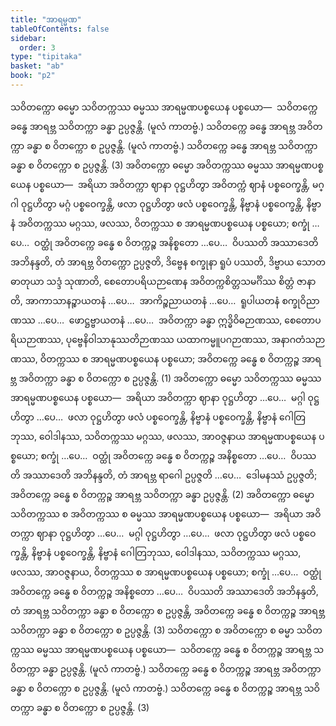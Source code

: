 ```yaml
---
title: "အာရမ္မဏ"
tableOfContents: false
sidebar:
  order: 3
type: "tipitaka"
basket: "ab"
book: "p2"
---
```



<DynamicBreadcrumb />

<Division number="117" book="p2" e="ch" v="38" p="413">

<Paragraph number="4326" book="p2">
သဝိတက္ကော ဓမ္မော သဝိတက္ကဿ ဓမ္မဿ အာရမ္မဏပစ္စယေန ပစ္စယော—  သဝိတက္ကေ ခန္ဓေ အာရဗ္ဘ သဝိတက္ကာ ခန္ဓာ ဥပ္ပဇ္ဇန္တိ. (မူလံ ကာတဗ္ဗံ.) သဝိတက္ကေ ခန္ဓေ အာရဗ္ဘ အဝိတက္ကာ ခန္ဓာ စ ဝိတက္ကော စ ဥပ္ပဇ္ဇန္တိ. (မူလံ ကာတဗ္ဗံ.) သဝိတက္ကေ ခန္ဓေ အာရဗ္ဘ သဝိတက္ကာ ခန္ဓာ စ ဝိတက္ကော စ ဥပ္ပဇ္ဇန္တိ. (3)
</Paragraph>

</Division>
<Division number="118" book="p2" e="ch" v="38" p="413">

<Paragraph number="4327" book="p2">
အဝိတက္ကော ဓမ္မော အဝိတက္ကဿ ဓမ္မဿ အာရမ္မဏပစ္စယေန ပစ္စယော—  အရိယာ အဝိတက္ကာ ဈာနာ ဝုဋ္ဌဟိတွာ အဝိတက္ကံ ဈာနံ ပစ္စဝေက္ခန္တိ, မဂ္ဂါ ဝုဋ္ဌဟိတွာ မဂ္ဂံ ပစ္စဝေက္ခန္တိ, ဖလာ ဝုဋ္ဌဟိတွာ ဖလံ ပစ္စဝေက္ခန္တိ, နိဗ္ဗာနံ ပစ္စဝေက္ခန္တိ, နိဗ္ဗာနံ အဝိတက္ကဿ မဂ္ဂဿ, ဖလဿ, ဝိတက္ကဿ စ အာရမ္မဏပစ္စယေန ပစ္စယော; စက္ခုံ …ပေ…  ဝတ္ထုံ အဝိတက္ကေ ခန္ဓေ စ ဝိတက္ကဉ္စ အနိစ္စတော …ပေ…  ဝိပဿတိ အဿာဒေတိ အဘိနန္ဒတိ, တံ အာရဗ္ဘ ဝိတက္ကော ဥပ္ပဇ္ဇတိ, ဒိဗ္ဗေန စက္ခုနာ ရူပံ ပဿတိ, ဒိဗ္ဗာယ သောတဓာတုယာ သဒ္ဒံ သုဏာတိ, စေတောပရိယဉာဏေန အဝိတက္ကစိတ္တသမင်္ဂိဿ စိတ္တံ ဇာနာတိ, အာကာသာနဉ္စာယတနံ …ပေ…  အာကိဉ္စညာယတနံ …ပေ…  ရူပါယတနံ စက္ခုဝိညာဏဿ …ပေ…  ဖောဋ္ဌဗ္ဗာယတနံ …ပေ…  အဝိတက္ကာ ခန္ဓာ ဣဒ္ဓိဝိဓဉာဏဿ, စေတောပရိယဉာဏဿ, ပုဗ္ဗေနိဝါသာနုဿတိဉာဏဿ ယထာကမ္မူပဂဉာဏဿ, အနာဂတံသဉာဏဿ, ဝိတက္ကဿ စ အာရမ္မဏပစ္စယေန ပစ္စယော; အဝိတက္ကေ ခန္ဓေ စ ဝိတက္ကဉ္စ အာရဗ္ဘ အဝိတက္ကာ ခန္ဓာ စ ဝိတက္ကော စ ဥပ္ပဇ္ဇန္တိ. (1)
</Paragraph>

<Paragraph number="4328" book="p2">
အဝိတက္ကော ဓမ္မော သဝိတက္ကဿ ဓမ္မဿ အာရမ္မဏပစ္စယေန ပစ္စယော—  အရိယာ အဝိတက္ကာ ဈာနာ ဝုဋ္ဌဟိတွာ …ပေ…  မဂ္ဂါ ဝုဋ္ဌဟိတွာ …ပေ…  ဖလာ ဝုဋ္ဌဟိတွာ ဖလံ ပစ္စဝေက္ခန္တိ, နိဗ္ဗာနံ ပစ္စဝေက္ခန္တိ, နိဗ္ဗာနံ ဂေါတြဘုဿ, ဝေါဒါနဿ, သဝိတက္ကဿ မဂ္ဂဿ, ဖလဿ, အာဝဇ္ဇနာယ အာရမ္မဏပစ္စယေန ပစ္စယော; စက္ခုံ …ပေ…  ဝတ္ထုံ အဝိတက္ကေ ခန္ဓေ စ ဝိတက္ကဉ္စ အနိစ္စတော …ပေ…  ဝိပဿတိ အဿာဒေတိ အဘိနန္ဒတိ, တံ အာရဗ္ဘ ရာဂေါ ဥပ္ပဇ္ဇတိ …ပေ…  ဒေါမနဿံ ဥပ္ပဇ္ဇတိ; အဝိတက္ကေ ခန္ဓေ စ ဝိတက္ကဉ္စ အာရဗ္ဘ သဝိတက္ကာ ခန္ဓာ ဥပ္ပဇ္ဇန္တိ. (2)
</Paragraph>

<Paragraph number="4329" book="p2">
အဝိတက္ကော ဓမ္မော သဝိတက္ကဿ စ အဝိတက္ကဿ စ ဓမ္မဿ အာရမ္မဏပစ္စယေန ပစ္စယော—  အရိယာ အဝိတက္ကာ ဈာနာ ဝုဋ္ဌဟိတွာ …ပေ…  မဂ္ဂါ ဝုဋ္ဌဟိတွာ …ပေ…  ဖလာ ဝုဋ္ဌဟိတွာ ဖလံ ပစ္စဝေက္ခန္တိ, နိဗ္ဗာနံ ပစ္စဝေက္ခန္တိ, နိဗ္ဗာနံ ဂေါတြဘုဿ, ဝေါဒါနဿ, သဝိတက္ကဿ မဂ္ဂဿ, ဖလဿ, အာဝဇ္ဇနာယ, ဝိတက္ကဿ စ အာရမ္မဏပစ္စယေန ပစ္စယော; စက္ခုံ …ပေ…  ဝတ္ထုံ အဝိတက္ကေ ခန္ဓေ စ ဝိတက္ကဉ္စ အနိစ္စတော …ပေ…  ဝိပဿတိ အဿာဒေတိ အဘိနန္ဒတိ, တံ အာရဗ္ဘ သဝိတက္ကာ ခန္ဓာ စ ဝိတက္ကော စ ဥပ္ပဇ္ဇန္တိ, အဝိတက္ကေ ခန္ဓေ စ ဝိတက္ကဉ္စ အာရဗ္ဘ သဝိတက္ကာ ခန္ဓာ စ ဝိတက္ကော စ ဥပ္ပဇ္ဇန္တိ. (3)
</Paragraph>

</Division>
<Division number="119" book="p2" e="ch" v="38" p="413">

<Paragraph number="4330" book="p2">
သဝိတက္ကော စ အဝိတက္ကော စ ဓမ္မာ သဝိတက္ကဿ ဓမ္မဿ အာရမ္မဏပစ္စယေန ပစ္စယော—  သဝိတက္ကေ ခန္ဓေ စ ဝိတက္ကဉ္စ အာရဗ္ဘ သဝိတက္ကာ ခန္ဓာ ဥပ္ပဇ္ဇန္တိ. (မူလံ ကာတဗ္ဗံ.) သဝိတက္ကေ ခန္ဓေ စ ဝိတက္ကဉ္စ အာရဗ္ဘ အဝိတက္ကာ ခန္ဓာ စ ဝိတက္ကော စ ဥပ္ပဇ္ဇန္တိ. (မူလံ ကာတဗ္ဗံ.) သဝိတက္ကေ ခန္ဓေ စ ဝိတက္ကဉ္စ အာရဗ္ဘ သဝိတက္ကာ ခန္ဓာ စ ဝိတက္ကော စ ဥပ္ပဇ္ဇန္တိ. (3)
</Paragraph>
</Division>
